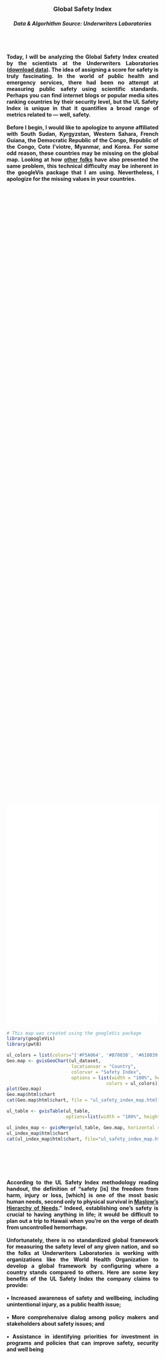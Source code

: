 <head>
<style>
.hr hr { 
    display: block;
    margin-top: 0.5em;
    margin-bottom: 0.5em;
    margin-left: auto;
    margin-right: auto;
    border-style: inset;
    border-width: 1px;
    max-width: 800px
}
.abstract {
    -webkit-column-count: 1; /* Chrome, Safari, Opera */
    -moz-column-count: 1; /* Firefox */
    column-count: 1;
    -moz-column-width: 80%; /* Firefox */
    width: 80%;
    min-width: 300px;
    max-width: 500px;
    height: 50%
}
.newspaper1 {
    -webkit-column-count: 1; /* Chrome, Safari, Opera */
    -moz-column-count: 1; /* Firefox */
    column-count: 1;
    -moz-column-width: 80%; /* Firefox */
    width: 80%;
    min-width: 300px;
    max-width: 600px;
    height: 50%
}
.newspaper2 {
    -webkit-column-count: 2; /* Chrome, Safari, Opera */
    -moz-column-count: 2; /* Firefox */
    column-count: 2;
    -moz-column-width: 80%; /* Firefox */
    width: 80%;
    min-width: 300px;
    max-width: 600px;
    height: 50%
}
.code1 { 
    display: block;
    margin-left: auto;
    margin-right: auto;
    width: 80%;
    max-width: 600px;
}
.code2 {
    -webkit-column-count: 1; /* Chrome, Safari, Opera */
    -moz-column-count: 1; /* Firefox */
    column-count: 1;
    -moz-column-width: 80%; /* Firefox */
    width: 80%;
    min-width: 300px;
    max-width: 600px;
    height: 50%
}
<link rel="stylesheet" href="css/animate.css">
<script src="js/wow.min.js"> </script>
<script> new WOW().init(); </script>
</style>
<script type="text/javascript">
    window.heap=window.heap||[],heap.load=function(e,t){window.heap.appid=e,window.heap.config=t=t||{};var r=t.forceSSL||"https:"===document.location.protocol,a=document.createElement("script");a.type="text/javascript",a.async=!0,a.src=(r?"https:":"http:")+"//cdn.heapanalytics.com/js/heap-"+e+".js";var n=document.getElementsByTagName("script")[0];n.parentNode.insertBefore(a,n);for(var o=function(e){return function(){heap.push([e].concat(Array.prototype.slice.call(arguments,0)))}},p=["addEventProperties","addUserProperties","clearEventProperties","identify","removeEventProperty","setEventProperties","track","unsetEventProperty"],c=0;c<p.length;c++)heap[p[c]]=o(p[c])};
      heap.load("2042091030");
</script>
</head>



<center><br><br><br>
<h3> Global Safety Index <br>
<h5> Data & Algorhithm Source: Underwriters Laboratories <br><br><br>
<h4> <div class="newspaper1">
<p style="text-align: justify;">
Today, I will be analyzing the Global Safety Index created by the scientists at the Underwriters Laboratories ([download data](http://www.ulsafetyindex.org/app/#view/map)). The idea of assigning a score for safety is truly fascinating. In the world of public health and emergency services, there had been no attempt at measuring public safety using scientific standards. Perhaps you can find internet blogs or popular media sites ranking countries by their security level, but the UL Safety Index is unique in that it quantifies a broad range of metrics related to — well, safety. <br><br> Before I begin, I would like to apologize to anyone affiliated with South Sudan, Kyrgyzstan, Western Sahara, French Guiana, the Democratic Republic of the Congo, Republic of the Congo, Cote I’viotre, Myanmar, and Korea. For some odd reason, these countries may be missing on the global map. Looking at how [other folks](http://www.fabioveronesi.net/Blog/Map.html) have also presented the same problem, this technical difficulty may be inherent in the googleVis package that I am using. Nevertheless, I apologize for the missing values in your countries. </p></div><br><br><br>
<iframe width="80%" height="580px" src="attach/UL/ul_safety_index_map.html" frameBorder="0" scrolling="yes"></iframe><br></center>

<div class = "code1">
<p style = "text-align: left;">
```r
# This map was created using the googleVis package
library(googleVis)
library(pwt8)

ul_colors = list(colors="['#F5A064', '#B70030', '#610039']")
Geo.map <- gvisGeoChart(ul_dataset, 
                        locationvar = "Country", 
                        colorvar = "Safety Index", 
                        options = list(width = "100%", height = 550,
                                     colors = ul_colors))
plot(Geo.map)
Geo.map$html$chart
cat(Geo.map$html$chart, file = "ul_safety_index_map.html")

ul_table <- gvisTable(ul_table,
                      options=list(width = "100%", height = 550))

ul_index_map <- gvisMerge(ul_table, Geo.map, horizontal = TRUE) # Combining table and map
ul_index_map$html$chart
cat(ul_index_map$html$chart, file="ul_safety_index_map.html")
```
</p></div><br><br><br>

<center>
<h4><div class="newspaper1">
<p style="text-align: justify;">
According to the UL Safety Index methodology reading handout, the definition of "safety [is] the freedom from harm, injury or loss, [which] is one of the most basic human needs, second only to physical survival in [Maslow’s Hierarchy of Needs](https://www.psychologytoday.com/blog/hide-and-seek/201205/our-hierarchy-needs)." Indeed, establishing one's safety is crucial to having anything in life; it would be difficult to plan out a trip to Hawaii when you're on the verge of death from uncontrolled hemorrhage. <br><br> Unfortunately, there is no standardized global framework for measuring the safety level of any given nation, and so the folks at Underwriters Laboratories is working with organizations like the World Health Organization to develop a global framework by configuring where a country stands compared to others. Here are some key benefits of the UL Safety Index the company claims to provide: <br><br> • Increased awareness of safety and wellbeing, including unintentional injury, as a public health issue; <br><br> • More comprehensive dialog among policy makers and stakeholders about safety issues; and <br><br> • Assistance in identifying priorities for investment in programs and policies that can improve safety, security and well being </p></div> <br><br>

<h3><div class="newspaper1">
<p style="text-align: justify;">
Still not 100% clear about the significance of the global safety index? </p></div><br><br>

<h4><div class="newspaper1">
<p style="text-align: justify;">
Well, let's put this in a different context. There are many ways in which nations can compare their performance to another. For instance, looking at performance measures, "among the 35 members of the Organization for Economic Cooperation and Development ... the U.S. ranked [30th in math and 19th in science](http://www.pewresearch.org/fact-tank/2017/02/15/u-s-students-internationally-math-science/)"; by spending, we rank first in the [military](http://www.pgpf.org/chart-archive/0053_defense-comparison); in terms of prison population, we also [top the chart](http://www.prisonstudies.org/world-prison-brief-data). Certainly, ranking metrics are often subject to bias. However, by developing a benchmark, we can create a point of reference for policymakers and the general public, which can be utilized to open up a dialogue in an otherwise situation not possible. As such, creating a unified safety index at the global scale can provide a guide point for improving public safety.</p></div>

<h4><div class="newspaper1">
<p style="text-align: justify;">
The UL Safety Index is comprised of three drivers: Safety Outcomes, Safety Framework, and Institutions & Resources. Sixteen indicators measure each of these drivers. Here is the algorithm the UL scientists have formulated:</p></div><br><br><br><br>

<h4>UL Safety Index <br>
<h4><div class="newspaper1">
<p style="text-align: justify;">
The scientists at UL used the geometric mean to quantify the index score (Geometric mean is the square cubic root of the multiplied scores). Their justification for using the geometric mean is that "the use of geometric mean balances the substitutability of one Driver for another with the complementary nature of the Drivers. The use of arithmetic means implies perfect substitutability of the [driver] components" (Underwriters Laboratories, 2017). </p></div> 
<h4>$$\sqrt[\leftroot{-1}\uproot{2}\scriptstyle 3]
{~Institutions~~Resources~ * ~
Safety~Frameworks~ * ~
Safety~Outcomes}$$ <br><br><br>

<h4>Driver 1: Institutions & Resources
<h4><div class="newspaper1">
<p style="text-align: justify;">
Here is one of the three drivers mentioned in the safety index: Institutions & Resources. UL folks have chosen wealth, technology, government effectiveness, and education to describe institutional resources of a nation. Quantifying qualitative assessments like government effectiveness as numeric scores seem subjective, but we have to use some form of metrics. If you want to read into the rationale behind these variables, [click here](http://www.ulsafetyindex.org/app/#view/map), then click "Methodology" button in the top-right corner, and select "Methodology Paper" for Select your Download(s) option. It is a document 19 pages in length, and describing each of these variables is beyond the scope of this blog post.</p></div>
<h4>$$
\frac{ I_{Wealth}~ +~
I_{Technology}~ +~
I_{Government~ Effectiveness}~ +~
I_{Education}
}{4}$$ <br><br><br>

<h4>Driver 2: Safety Framworks
<h4><div class="newspaper1">
<p style="text-align: justify;">
Codes and standards, consumer protections, and labor protections together make up the safety frameworks.</p></div>
<h4>$$
\frac{ I_{Codes~ and~ Standards}~ +~
I_{Consumer~ Protections}~ +~
I_{Labor~ Protections}
}{3}$$ <br><br><br>

<h4>Drivers 3: Safety Outcomes
<h4><div class="newspaper1">
<p style="text-align: justify;">
The safety outcomes has a long list: Transport injuries, falls, drowning, fire, poisoning, mechanical forces, foreign bodies, foreign nature, and other. These are "normalized indicators reflecting the Disability Adjusted Life Years (DALY) per 100,000 of population for causes associated with unintentional injury" (Underwriters Laboratories).
</p></div>
<h6>$$
\frac{ I_{Transport~ Injuries}~ +~
I_{Falls}~ +~
I_{Drowning}~ +~
I_{Fire}~ +~
I_{Poisoning}~ +~
I_{Mechanical~ Forces}~ +~
I_{Foreign~ Bodies}~ +~
I_{Foreign~ Nature}~ +~
I_{Other}~
}{9}$$